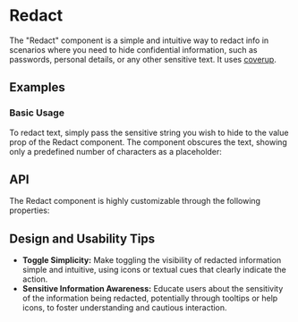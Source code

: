 
<Meta of={RedactStories} />

# Redact
The "Redact" component is a simple and intuitive way to redact info in scenarios where you need to hide confidential information, such as passwords, personal details, or any other sensitive text.
It uses [coverup](https://www.npmjs.com/package/coverup).

## Examples
### Basic Usage
To redact text, simply pass the sensitive string you wish to hide to the value prop of the Redact component. 
The component obscures the text, showing only a predefined number of characters as a placeholder:
<Canvas sourceState="shown" of={RedactStories.Basic} />

## API
The Redact component is highly customizable through the following properties:
<PropsTable name="Redact" />

## Design and Usability Tips

- **Toggle Simplicity:** Make toggling the visibility of redacted information simple and intuitive, using icons or textual cues that clearly indicate the action.
- **Sensitive Information Awareness:** Educate users about the sensitivity of the information being redacted, potentially through tooltips or help icons, to foster understanding and cautious interaction.